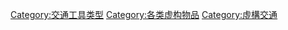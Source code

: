 {{Commonscat|Vehicles in fiction}}

[[Category:交通工具类型|Category:交通工具类型]]
[[Category:各类虚构物品|Category:各类虚构物品]]
[[Category:虛構交通|Category:虛構交通]]